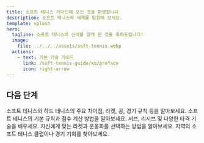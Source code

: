 ```yaml
---
title: 소프트 테니스 가이드에 오신 것을 환영합니다
description: 소프트 테니스의 세계를 탐험해 보세요.
template: splash
hero:
  tagline: 소프트 테니스의 신비를 알게 된 것을 축하드립니다!
  image:
    file: ../../../assets/soft-tennis.webp
  actions:
    - text: 기본 기술 가이드
      link: /soft-tennis-guide/ko/preface
      icon: right-arrow
---
```



## 다음 단계

<CardGrid stagger>
	<a href="/soft-tennis-guide/ko/introduction/soft-vs-hard-tennis/" style="text-decoration: none; color: inherit;">
		<Card 
			title="소프트 테니스란 무엇인가요?" 
			icon="open-book" 
			href="/soft-tennis-guide/ko/introduction/soft-vs-hard-tennis/"
		>
			소프트 테니스와 하드 테니스의 주요 차이점, 라켓, 공, 경기 규칙 등을 알아보세요.
		</Card>
	</a>
	<a href="/soft-tennis-guide/ko/basics/rules" style="text-decoration: none; color: inherit;">
		<Card title="기본 규칙 배우기" icon="open-book">
			소프트 테니스의 기본 규칙과 점수 계산 방법을 알아보세요.
		</Card>
	</a>
	<a href="/soft-tennis-guide/ko/basics/scores" style="text-decoration: none; color: inherit;">
		<Card title="기본 기술 익히기" icon="pencil">
			서브, 리시브 및 다양한 타격 기술을 배우세요.
		</Card>
	</a>
	<a href="/soft-tennis-guide/ko/appendix/recommended-resources" style="text-decoration: none; color: inherit;">
		<Card title="적절한 장비 선택하기" icon="setting">
			자신에게 맞는 라켓과 운동화를 선택하는 방법을 알아보세요.
		</Card>
	</a>
	<a href="/soft-tennis-guide/ko/appendix/recommended-resources" style="text-decoration: none; color: inherit;">
		<Card title="경기 참여하기" icon="add-document">
			지역의 소프트 테니스 클럽이나 경기 기회를 찾아보세요.
		</Card>
	</a>
</CardGrid>